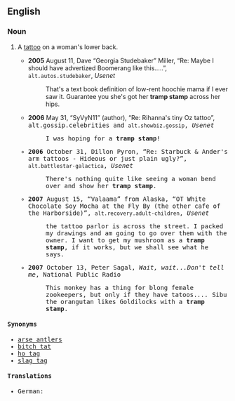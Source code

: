 ==English==
{{wikipedia|Lower back tattoo}}

===Noun===
{{en-noun|sg=[[tramp]] [[stamp]]}}

# {{context|derogatory|slang}} A [[tattoo]] on a woman's lower back.
#* '''2005''' August 11, Dave “Georgia Studebaker” Miller, “Re: Maybe I should have advertized Boomerang like this.....”, <tt>alt.autos.studebaker</tt>, ''Usenet''
#*: That's a text book definition of low-rent hoochie mama if I ever saw it. Guarantee you she's got her '''tramp stamp''' across her hips.
#* '''2006''' May 31, “SyVyN11” (author), “Re: Rihanna's tiny Oz tattoo”, <tt>alt.gossip.celebrities<tt> and <tt>alt.showbiz.gossip</tt>, ''Usenet''
#*: I was hoping for a '''tramp stamp'''!
#* '''2006''' October 31, Dillon Pyron, “Re: Starbuck & Ander's arm tattoos - Hideous or just plain ugly?”, <tt>alt.battlestar-galactica</tt>, ''Usenet''
#*: There's nothing quite like seeing a woman bend over and show her '''tramp stamp'''. 
#* '''2007''' August 15, “Valaama” from Alaska, “OT White Chocolate Soy Mocha at the Fly By (the other cafe of the Harborside)”, <tt>alt.recovery.adult-children</tt>, ''Usenet''
#*: the tattoo parlor is across the street. I packed my drawings and am going to go over them with the owner. I want to get my mushroom as a '''tramp stamp''', if it works, but we shall see what he says.
#* '''2007''' October 13, Peter Sagal, ''Wait, wait...Don't tell me'', National Public Radio
#*: This monkey has a thing for blong female zookeepers, but only if they have tatoos.''...'' Sibu the orangutan likes Goldilocks with a '''tramp stamp'''.

====Synonyms====
* [[arse antlers]] {{qualifier|Australia}}
* [[bitch tat]] {{qualifier|vulgar}}
* [[ho tag]] {{qualifier|vulgar}}
* [[slag tag]] {{qualifier|UK, pejorative}}

====Translations====
{{trans-top|tattoo on a woman's lower back}}
* German: {{qualifier|vulgar}} {{term|Arschgeweih|lang=de}}
{{trans-mid}}
{{trans-bottom}}